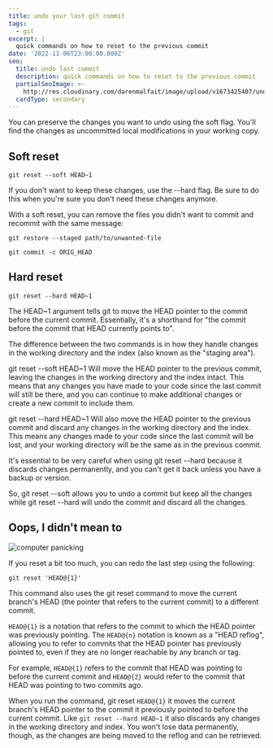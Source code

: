 ```yaml
---
title: undo your last git commit
tags:
  - git
excerpt: |
  quick commands on how to reset to the previous commit
date: '2022-11-06T23:00:00.000Z'
seo:
  title: undo last commit
  description: quick commands on how to reset to the previous commit
  partialSeoImage: >-
    http://res.cloudinary.com/darenmalfait/image/upload/v1673425407/undo-last-commit_v8uier.png
  cardType: secondary
---
```


You can preserve the changes you want to undo using the soft flag. You'll find
the changes as uncommitted local modifications in your working copy.

## Soft reset

```shell
git reset --soft HEAD~1
```

If you don't want to keep these changes, use the --hard flag. Be sure to do this
when you're sure you don't need these changes anymore.

With a soft reset, you can remove the files you didn't want to commit and recommit with the same message:

```shell
git restore --staged path/to/unwanted-file
```

```shell
git commit -c ORIG_HEAD
```

## Hard reset

```shell
git reset --hard HEAD~1
```

The HEAD~1 argument tells git to move the HEAD pointer to the commit before the
current commit. Essentially, it's a shorthand for "the commit before the commit
that HEAD currently points to".

The difference between the two commands is in how they handle changes in the
working directory and the index (also known as the "staging area").

git reset --soft HEAD~1 Will move the HEAD pointer to the previous commit, leaving the changes in the working directory and the index intact. This means that
any changes you have made to your code since the last commit will still be
there, and you can continue to make additional changes or create a new commit to
include them.

git reset --hard HEAD~1 Will also move the HEAD pointer to the previous commit
and discard any changes in the working directory and the index. This means any
changes made to your code since the last commit will be lost, and your working
directory will be the same as in the previous commit.

It's essential to be very careful when using git reset --hard because it
discards changes permanently, and you can't get it back unless you have a backup
or version.

So, git reset --soft allows you to undo a commit but keep all the changes while
git reset --hard will undo the commit and discard all the changes.

## Oops, I didn't mean to

![computer panicking](https://res.cloudinary.com/darenmalfait/image/upload/v1673385607/Daren_computer_panicking_pixar_style_solid_background_097156f9-43ca-411b-8aec-dce9611b7fdb_lpqtt9.png "computer panicking")

If you reset a bit too much, you can redo the last step using the following:

```shell
git reset 'HEAD@{1}'
```

This command also uses the git reset command to move the current branch's HEAD
(the pointer that refers to the current commit) to a different commit.

`HEAD@{1}` is a notation that refers to the commit to which the HEAD pointer was
previously pointing. The `HEAD@{n}` notation is known as a "HEAD reflog",
allowing you to refer to commits that the HEAD pointer has previously pointed
to, even if they are no longer reachable by any branch or tag.

For example, `HEAD@{1}` refers to the commit that HEAD was pointing to before
the current commit and `HEAD@{2}` would refer to the commit that HEAD was
pointing to two commits ago.

When you run the command, git reset `HEAD@{1}` it moves the current branch's
HEAD pointer to the commit it previously pointed to before the current commit.
Like `git reset --hard HEAD~1` it also discards any changes in the working
directory and index. You won't lose data permanently, though, as the changes are
being moved to the reflog and can be retrieved.
